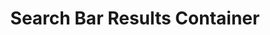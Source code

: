 ---
title: Search Bar Results Container
description: Learn about the Search Bar Results container and configurations for the Product Discovery drop-in.
---